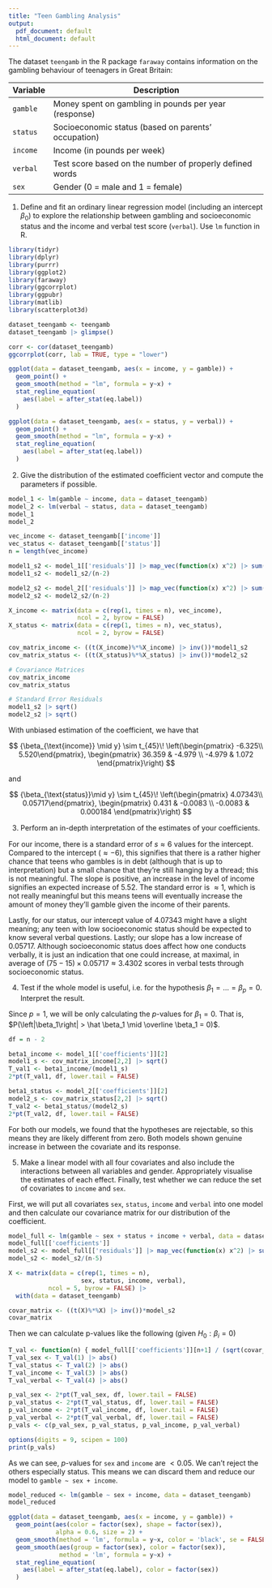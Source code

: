 ```yaml
---
title: "Teen Gambling Analysis"
output:
  pdf_document: default
  html_document: default
---
```


The dataset `teengamb` in the R package `faraway` contains information on the gambling behaviour of teenagers in Great Britain:

| Variable | Description                                              |
|----------|----------------------------------------------------------|
| `gamble` | Money spent on gambling in pounds per year (response)    |
| `status` | Socioeconomic status (based on parents' occupation)      |
| `income` | Income (in pounds per week)                              |
| `verbal` | Test score based on the number of properly defined words |
| `sex`    | Gender (0 = male and 1 = female)                         |

1.  Define and fit an ordinary linear regression model (including an intercept $\beta_0$) to explore the relationship between gambling and socioeconomic status and the income and verbal test score (`verbal`). Use `lm` function in R.

```r
library(tidyr)
library(dplyr)
library(purrr)
library(ggplot2)
library(faraway)
library(ggcorrplot)
library(ggpubr)
library(matlib)
library(scatterplot3d)
```

```r
dataset_teengamb <- teengamb
dataset_teengamb |> glimpse()
```

```r
corr <- cor(dataset_teengamb)
ggcorrplot(corr, lab = TRUE, type = "lower")
```

```r
ggplot(data = dataset_teengamb, aes(x = income, y = gamble)) +
  geom_point() +
  geom_smooth(method = "lm", formula = y~x) + 
  stat_regline_equation(
    aes(label = after_stat(eq.label))
  )

ggplot(data = dataset_teengamb, aes(x = status, y = verbal)) +
  geom_point() +
  geom_smooth(method = "lm", formula = y~x) + 
  stat_regline_equation(
    aes(label = after_stat(eq.label))
  )
```

2.  Give the distribution of the estimated coefﬁcient vector and compute the parameters if possible.

```r
model_1 <- lm(gamble ~ income, data = dataset_teengamb)
model_2 <- lm(verbal ~ status, data = dataset_teengamb)
model_1
model_2

vec_income <- dataset_teengamb[['income']]
vec_status <- dataset_teengamb[['status']]
n = length(vec_income)

model1_s2 <- model_1[['residuals']] |> map_vec(function(x) x^2) |> sum()
model1_s2 <- model1_s2/(n-2)

model2_s2 <- model_2[['residuals']] |> map_vec(function(x) x^2) |> sum()
model2_s2 <- model2_s2/(n-2)

X_income <- matrix(data = c(rep(1, times = n), vec_income), 
                   ncol = 2, byrow = FALSE)
X_status <- matrix(data = c(rep(1, times = n), vec_status), 
                   ncol = 2, byrow = FALSE)

cov_matrix_income <- ((t(X_income)%*%X_income) |> inv())*model1_s2
cov_matrix_status <- ((t(X_status)%*%X_status) |> inv())*model2_s2

# Covariance Matrices
cov_matrix_income
cov_matrix_status

# Standard Error Residuals
model1_s2 |> sqrt()
model2_s2 |> sqrt()
```

With unbiased estimation of the coefficient, we have that

$$
{\beta_{\text{income}} \mid y} \sim t_{45}\!
\left(\begin{pmatrix} -6.325\\ 5.520\end{pmatrix}, 
\begin{pmatrix} 36.359 & -4.979 \\ -4.979 & 1.072 \end{pmatrix}\right)
$$

and

$$
{\beta_{\text{status}}\mid y} \sim t_{45}\!
\left(\begin{pmatrix} 4.07343\\ 0.05717\end{pmatrix}, 
\begin{pmatrix} 0.431 & -0.0083 \\ -0.0083 & 0.000184 \end{pmatrix}\right)
$$

3.  Perform an in-depth interpretation of the estimates of your coefﬁcients.

For our income, there is a standard error of $s \approx 6$ values for the intercept. Compared to the intercept ($\approx -6$), this signifies that there is a rather higher chance that teens who gambles is in debt (although that is up to interpretation) but a small chance that they're still hanging by a thread; this is not meaningful. The slope is positive, an increase in the level of income signifies an expected increase of $5.52$. The standard error is $\approx 1$, which is not really meaningful but this means teens will eventually increase the amount of money they'll gamble given the income of their parents.

Lastly, for our status, our intercept value of $4.07343$ might have a slight meaning; any teen with low socioeconomic status should be expected to know several verbal questions. Lastly; our slope has a low increase of $0.05717$. Although socioeconomic status does affect how one conducts verbally, it is just an indication that one could increase, at maximal, in average of $(75-15)\times0.05717 \approx 3.4302$ scores in verbal tests through socioeconomic status.

4.  Test if the whole model is useful, i.e. for the hypothesis $\beta_1 = \ldots = \beta_p = 0$. Interpret the result.

Since $p=1$, we will be only calculating the $p$-values for $\beta_1=0$. That is, $P(\left|\beta_1\right| > \hat \beta_1 \mid \overline \beta_1 = 0)$.

```r
df = n - 2

beta1_income <- model_1[['coefficients']][2]
model1_s <- cov_matrix_income[2,2] |> sqrt()
T_val1 <- beta1_income/(model1_s)
2*pt(T_val1, df, lower.tail = FALSE)

beta1_status <- model_2[['coefficients']][2]
model2_s <- cov_matrix_status[2,2] |> sqrt()
T_val2 <- beta1_status/(model2_s)
2*pt(T_val2, df, lower.tail = FALSE)
```

For both our models, we found that the hypotheses are rejectable, so this means they are likely different from zero. Both models shown genuine increase in between the covariate and its response.

5.  Make a linear model with all four covariates and also include the interactions between all variables and gender. Appropriately visualise the estimates of each effect. Finally, test whether we can reduce the set of covariates to `income` and `sex`.

First, we will put all covariates `sex`, `status`, `income` and `verbal` into one model and then calculate our covariance matrix for our distribution of the coefficient.

```r
model_full <- lm(gamble ~ sex + status + income + verbal, data = dataset_teengamb)
model_full[['coefficients']]
model_s2 <- model_full[['residuals']] |> map_vec(function(x) x^2) |> sum()
model_s2 <- model_s2/(n-5)

X <- matrix(data = c(rep(1, times = n),
                    sex, status, income, verbal),
           ncol = 5, byrow = FALSE) |> 
  with(data = dataset_teengamb)

covar_matrix <- ((t(X)%*%X) |> inv())*model_s2
covar_matrix

```

Then we can calculate p-values like the following (given $H_0:\beta_i = 0$)

```r
T_val <- function(n) { model_full[['coefficients']][n+1] / (sqrt(covar_matrix[n+1,n+1]))}
T_val_sex <- T_val(1) |> abs()
T_val_status <- T_val(2) |> abs()
T_val_income <- T_val(3) |> abs()
T_val_verbal <- T_val(4) |> abs()

p_val_sex <- 2*pt(T_val_sex, df, lower.tail = FALSE)
p_val_status <- 2*pt(T_val_status, df, lower.tail = FALSE)
p_val_income <- 2*pt(T_val_income, df, lower.tail = FALSE)
p_val_verbal <- 2*pt(T_val_verbal, df, lower.tail = FALSE)
p_vals <- c(p_val_sex, p_val_status, p_val_income, p_val_verbal)

options(digits = 9, scipen = 100)
print(p_vals)
```

As we can see, $p$-values for `sex` and `income` are $<0.05$. We can't reject the others especially status. This means we can discard them and reduce our model to `gamble ~ sex + income`.

```r
model_reduced <- lm(gamble ~ sex + income, data = dataset_teengamb)
model_reduced

ggplot(data = dataset_teengamb, aes(x = income, y = gamble)) +
  geom_point(aes(color = factor(sex), shape = factor(sex)), 
             alpha = 0.6, size = 2) +
  geom_smooth(method = 'lm', formula = y~x, color = 'black', se = FALSE) +
  geom_smooth(aes(group = factor(sex), color = factor(sex)), 
              method = 'lm', formula = y~x) +
  stat_regline_equation(
    aes(label = after_stat(eq.label), color = factor(sex))
  )
```
